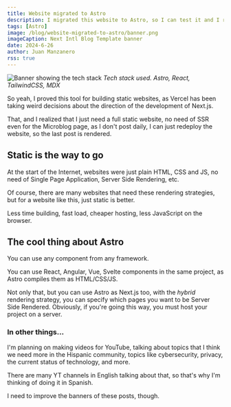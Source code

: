 ```yaml
---
title: Website migrated to Astro
description: I migrated this website to Astro, so I can test it and I really like it the features of Astro.
tags: [Astro]
image: /blog/website-migrated-to-astro/banner.png
imageCaption: Next Intl Blog Template banner
date: 2024-6-26
author: Juan Manzanero
rss: true
---
```


![Banner showing the tech stack](@/assets/blog/website-migrated-to-astro/banner.png)
_Tech stack used. Astro, React, TailwindCSS, MDX_

So yeah, I proved this tool for building static websites, as Vercel has been taking weird decisions about the direction of the development of Next.js.

That, and I realized that I just need a full static website, no need of SSR even for the Microblog page, as I don't post daily, I can just redeploy the website, so the last post is rendered.

## Static is the way to go

At the start of the Internet, websites were just plain HTML, CSS and JS, no need of Single Page Application, Server Side Rendering, etc.

Of course, there are many websites that need these rendering strategies, but for a website like this, just static is better.

Less time building, fast load, cheaper hosting, less JavaScript on the browser.

## The cool thing about Astro

You can use any component from any framework.

You can use React, Angular, Vue, Svelte components in the same project, as Astro compiles them as HTML/CSS/JS.

Not only that, but you can use Astro as Next.js too, with the *hybrid* rendering strategy, you can specify which pages you want to be Server Side Rendered. Obviously, if you're going this way, you must host your project on a server.

### In other things...

I'm planning on making videos for YouTube, talking about topics that I think we need more in the Hispanic community, topics like cybersecurity, privacy, the current status of technology, and more.

There are many YT channels in English talking about that, so that's why I'm thinking of doing it in Spanish.

I need to improve the banners of these posts, though.
